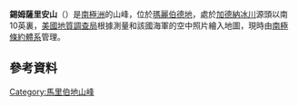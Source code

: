 {{coord|86|6|S|132|50|W|display=title}}

'''錫姆薩里安山'''（{{lang-en|Mount Simsarian}}）是[[南極洲|南極洲]]的山峰，位於[[瑪麗伯德地|瑪麗伯德地]]，處於[[加德納冰川|加德納冰川]]源頭以南10英裏，[[美國地質調查局|美國地質調查局]]根據測量和該國海軍的空中照片繪入地圖，現時由[[南極條約體系|南極條約體系]]管理。

==參考資料==
{{usgs-gazetteer}}

{{DEFAULTSORT:Mount Simsarian}}
[[Category:馬里伯地山峰|Category:馬里伯地山峰]]


{{MarieByrdLand-geo-stub}}